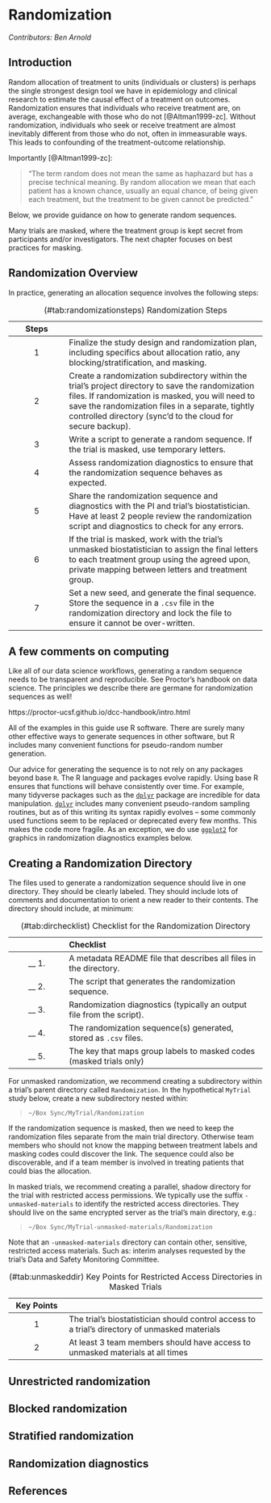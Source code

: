 
# Randomization {#randomization}

_Contributors: Ben Arnold_


## Introduction {#randomization_intro}

Random allocation of treatment to units (individuals or clusters) is perhaps the single strongest design tool we have in epidemiology and clinical research to estimate the causal effect of a treatment on outcomes.  Randomization ensures that individuals who receive treatment are, on average, exchangeable with those who do not [@Altman1999-zc]. Without randomization, individuals who seek or receive treatment are almost inevitably different from those who do not, often in immeasurable ways. This leads to confounding of the treatment-outcome relationship. 

Importantly [@Altman1999-zc]:

> "The term random does not mean the same as haphazard but has a precise technical meaning. By random allocation we mean that each patient has a known chance, usually an equal chance, of being given each treatment, but the treatment to be given cannot be predicted."


Below, we provide guidance on how to generate random sequences.

Many trials are masked, where the treatment group is kept secret from participants and/or investigators. The next chapter focuses on best practices for masking.

## Randomization Overview {#randomization_overview}

In practice, generating an allocation sequence involves the following steps:

Steps |  |
:----:|:--------------------|
1    | Finalize the study design and randomization plan, including specifics about allocation ratio, any blocking/stratification, and masking.  |
2  | Create a randomization subdirectory within the trial's project directory to save the randomization files. If randomization is masked, you will need to save the randomization files in a separate, tightly controlled directory (sync'd to the cloud for secure backup).|
3    | Write a script to generate a random sequence. If the trial is masked, use temporary letters. |
4    | Assess randomization diagnostics to ensure that the randomization sequence behaves as expected. |
5    | Share the randomization sequence and diagnostics with the PI and trial's biostatistician. Have at least 2 people review the randomization script and diagnostics to check for any errors. |
6    | If the trial is masked, work with the trial's unmasked biostatistician to assign the final letters to each treatment group using the agreed upon, private mapping between letters and treatment group. |
7    | Set a new seed, and generate the final sequence. Store the sequence in a `.csv` file in the randomization directory and lock the file to ensure it cannot be over-written. |

Table: (\#tab:randomizationsteps) Randomization Steps


## A few comments on computing {#computing}

Like all of our data science workflows, generating a random sequence needs to be transparent and reproducible. See Proctor's handbook on data science. The principles we describe there are germane for randomization sequences as well!

https://proctor-ucsf.github.io/dcc-handbook/intro.html

All of the examples in this guide use R software. There are surely many other effective ways to generate sequences in other software, but R includes many convenient functions for pseudo-random number generation.

Our advice for generating the sequence is to not rely on any packages beyond base `R`.  The R language and packages evolve rapidly. Using base R ensures that functions will behave consistently over time.  For example, many tidyverse packages such as the [`dplyr`](https://dplyr.tidyverse.org/) package are incredible for data manipulation. [`dplyr`](https://dplyr.tidyverse.org/) includes many convenient pseudo-random sampling routines, but as of this writing its syntax rapidly evolves -- some commonly used functions seem to be replaced or deprecated every few months. This makes the code more fragile.  As an exception, we do use [`ggplot2`](https://ggplot2.tidyverse.org/) for graphics in randomization diagnostics examples below.

## Creating a Randomization Directory

The files used to generate a randomization sequence should live in one directory. They should be clearly labeled. They should include lots of comments and documentation to orient a new reader to their contents. The directory should include, at minimum:

|  | Checklist|
:----:|:--------------------|
__ 1. |  A metadata README file that describes all files in the directory. |
__ 2. |  The script that generates the randomization sequence. | 
__ 3. |  Randomization diagnostics (typically an output file from the script). | 
__ 4. |  The randomization sequence(s) generated, stored as `.csv` files. | 
__ 5. |  The key that maps group labels to masked codes (masked trials only) | 

Table: (\#tab:dirchecklist) Checklist for the Randomization Directory


For unmasked randomization, we recommend creating a subdirectory within a trial's parent directory called `Randomization`.  In the hypothetical `MyTrial` study below, create a new subdirectory nested within:

> `~/Box Sync/MyTrial/Randomization`

If the randomization sequence is masked, then we need to keep the randomization files separate from the main trial directory. Otherwise team members who should not know the mapping between treatment labels and masking codes could discover the link. The sequence could also be discoverable, and if a team member is involved in treating patients that could bias the allocation.

In masked trials, we recommend creating a parallel, shadow directory for the trial with restricted access permissions. We typically use the suffix `-unmasked-materials` to identify the restricted access directories. They should live on the same encrypted server as the trial's main directory, e.g.:

> `~/Box Sync/MyTrial-unmasked-materials/Randomization`

Note that an `-unmasked-materials` directory can contain other, sensitive, restricted access materials. Such as: interim analyses requested by the trial's Data and Safety Monitoring Committee.


 | Key Points |
:----:|:--------------------|
1     | The trial's biostatistician should control access to a trial's directory of unmasked materials |
2     | At least 3 team members should have access to unmasked materials at all times |

Table: (\#tab:unmaskeddir) Key Points for Restricted Access Directories in Masked Trials

## Unrestricted randomization


## Blocked randomization


## Stratified randomization


## Randomization diagnostics





## References {-}


